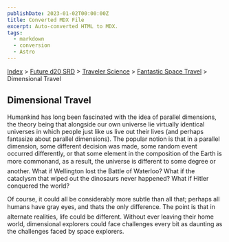 ```yaml
---
publishDate: 2023-01-02T00:00:00Z
title: Converted MDX File
excerpt: Auto-converted HTML to MDX.
tags:
  - markdown
  - conversion
  - Astro
---
```






[Index](-index) > [Future d20 SRD](future-d20-srd-index) > [Traveler Science](future-d20-srd-traveler-science-index) > [Fantastic Space Travel](future-d20-srd-traveler-science-fantastic-space-travel-index) > Dimensional Travel




## Dimensional Travel


Humankind has long been fascinated with the idea of parallel dimensions, the theory being that alongside our own universe lie virtually identical universes in which people just like us live out their lives (and perhaps fantasize about parallel dimensions). The popular notion is that in a parallel dimension, some different decision was made, some random event occurred differently, or that some element in the composition of the Earth is more commonand, as a result, the universe is different to some degree or another. What if Wellington lost the Battle of Waterloo? What if the cataclysm that wiped out the dinosaurs never happened? What if Hitler conquered the world?


Of course, it could all be considerably more subtle than all that; perhaps all humans have gray eyes, and thats the only difference. The point is that in alternate realities, life could be different. Without ever leaving their home world, dimensional explorers could face challenges every bit as daunting as the challenges faced by space explorers.



